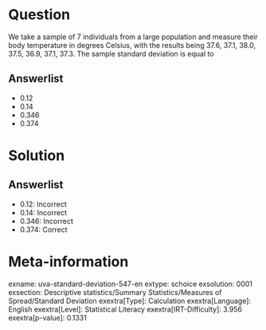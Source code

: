 Question
========

We take a sample of 7 individuals from a large population and measure their body temperature in degrees Celsius, with the results being 37.6, 37.1, 38.0, 37.5, 36.9, 37.1, 37.3. The sample standard deviation is equal to

Answerlist
----------

* 0.12
* 0.14
* 0.346
* 0.374

Solution
========

Answerlist
----------

* 0.12: Incorrect
* 0.14: Incorrect
* 0.346: Incorrect
* 0.374: Correct

Meta-information
================
exname: uva-standard-deviation-547-en
extype: schoice
exsolution: 0001
exsection: Descriptive statistics/Summary Statistics/Measures of Spread/Standard Deviation
exextra[Type]: Calculation
exextra[Language]: English
exextra[Level]: Statistical Literacy
exextra[IRT-Difficulty]: 3.956
exextra[p-value]: 0.1331
